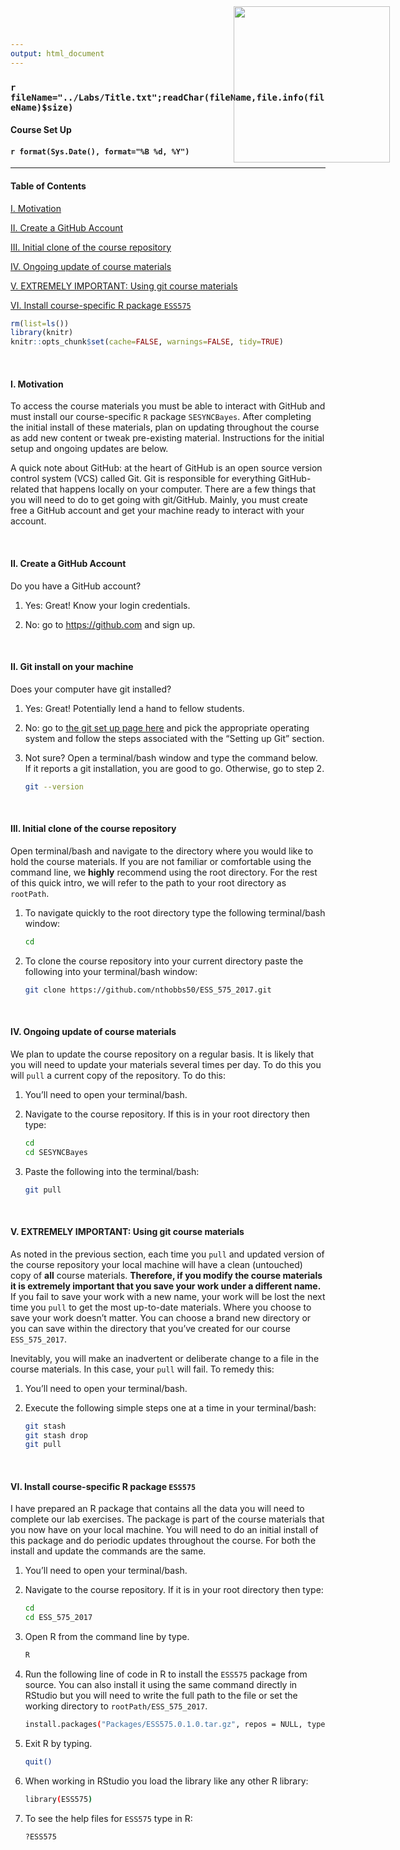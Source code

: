 ```yaml
---
output: html_document
---
```


<img src="../Labs/Logo.png" style="position:absolute;top:10px;right:125px;width:250px;height=250px" />

### `r fileName="../Labs/Title.txt";readChar(fileName,file.info(fileName)$size)`
#### Course Set Up
#### `r format(Sys.Date(), format="%B %d, %Y")`

- - -

#### Table of Contents

[I. Motivation][]

[II. Create a GitHub Account][]

[III. Initial clone of the course repository][]

[IV. Ongoing update of course materials][]

[V. EXTREMELY IMPORTANT: Using git course materials][]

[VI. Install course-specific R package ``ESS575``][] 



```r
rm(list=ls())
library(knitr)
knitr::opts_chunk$set(cache=FALSE, warnings=FALSE, tidy=TRUE)
```

<br>

#### I. Motivation

To access the course materials you must be able to interact with GitHub and must install our course-specific ``R`` package ``SESYNCBayes``. After completing the initial install of these materials, plan on updating throughout the course as add new content or tweak pre-existing material.  Instructions for the initial setup and ongoing updates are below.

A quick note about GitHub: at the heart of GitHub is an open source version control system (VCS) called Git. Git is responsible for everything GitHub-related that happens locally on your computer. There are a few things that you will need to do to get going with git/GitHub.  Mainly, you must create free a GitHub account and get your machine ready to interact with your account.

<br>

#### II. Create a GitHub Account

Do you have a GitHub account?

1. Yes: Great! Know your login credentials.

2. No: go to [https://github.com](https://github.com) and sign up.

<br>


#### II. Git install on your machine

Does your computer have git installed?

1. Yes: Great! Potentially lend a hand to fellow students.

2. No: go to [the git set up page here](https://help.github.com/articles/set-up-git) and pick the appropriate operating system and follow the steps associated with the "Setting up Git" section.

3. Not sure? Open a terminal/bash window and type the command below. If it reports a git installation, you are good to go. Otherwise, go to step 2.

    ```bash
    git --version
    ```
<br>

#### III. Initial clone of the course repository

Open terminal/bash and navigate to the directory where you would like to hold the course materials. If you are not familiar or comfortable using the command line, we **highly** recommend using the root directory. For the rest of this quick intro, we will refer to the path to your root directory as ``rootPath``.  

1.  To navigate quickly to the root directory type the following terminal/bash window:

    ```bash
    cd 
    ```

2.  To clone the course repository into your current directory paste the following into your terminal/bash window: 

    ```bash
    git clone https://github.com/nthobbs50/ESS_575_2017.git
    ```

<br>

#### IV. Ongoing update of course materials

We plan to update the course repository on a regular basis. It is likely that you will need to update your materials several times per day.  To do this you will ``pull`` a current copy of the repository. To do this: 

1.  You'll need to open your terminal/bash.

2.  Navigate to the course repository. If this is in your root directory then type:

    ```bash
    cd
    cd SESYNCBayes
    ```
    
3.  Paste the following into the terminal/bash:

    ```bash
    git pull
    ```

<br>

#### V. EXTREMELY IMPORTANT: Using git course materials 

As noted in the previous section, each time you ``pull`` and updated version of the course repository your local machine will have a clean (untouched) copy of **all** course materials.  **Therefore, if you modify the course materials it is extremely important that you save your work under a different name.**  If you fail to save your work with a new name, your work will be lost the next time you ``pull`` to get the most up-to-date materials. Where you choose to save your work doesn't matter. You can choose a brand new directory or you can save within the directory that you've created for our course ``ESS_575_2017``. 

Inevitably, you will make an inadvertent or deliberate change to a file in the course materials. In this case, your ``pull`` will fail.  To remedy this:

1.  You'll need to open your terminal/bash.

2.  Execute the following simple steps one at a time in your terminal/bash:

    ```bash
    git stash
    git stash drop
    git pull
    ```
<br>

#### VI. Install course-specific R package ``ESS575`` 

I have prepared an R package that contains all the data you will need to complete our lab exercises.  The package is part of the course materials that you now have on your local machine. You will need to do an initial install of this package and do periodic updates throughout the course. For both the install and update the commands are the same.

1.  You'll need to open your terminal/bash.

2.  Navigate to the course repository. If it is in your root directory then type:

    ```bash
    cd
    cd ESS_575_2017
    ```
3.  Open R from the command line by type.

    ```bash
    R
    ```
4. Run the following line of code in R to install the ``ESS575`` package from source. You can also install it using the same command directly in RStudio but you will need to write the full path to the file or set the working directory to ``rootPath/ESS_575_2017``.

    ```bash
    install.packages("Packages/ESS575.0.1.0.tar.gz", repos = NULL, type = "source")
    ```

5.  Exit R by typing.

    ```bash
    quit()
    ```

6.  When working in RStudio you load the library like any other R library:

    ```bash
    library(ESS575)
    ```
    
7.  To see the help files for ``ESS575`` type in R:

    ```bash
    ?ESS575
    ```
    
<br>




    